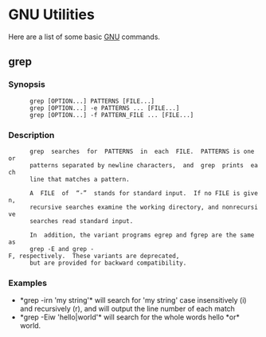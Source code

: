= GNU Utilities =

Here are a list of some basic [[https://en.wikipedia.org/wiki/GNU|GNU]] commands.

== grep ==

=== Synopsis ===
       grep [OPTION...] PATTERNS [FILE...]
       grep [OPTION...] -e PATTERNS ... [FILE...]
       grep [OPTION...] -f PATTERN_FILE ... [FILE...]

=== Description ===
       grep  searches  for  PATTERNS  in  each  FILE.  PATTERNS is one or
       patterns separated by newline characters,  and  grep  prints  each
       line that matches a pattern.

       A  FILE  of  “-”  stands for standard input.  If no FILE is given,
       recursive searches examine the working directory, and nonrecursive
       searches read standard input.

       In  addition, the variant programs egrep and fgrep are the same as
       grep -E and grep -F, respectively.  These variants are deprecated,
       but are provided for backward compatibility.

=== Examples ===

* *grep -irn 'my string'* will search for 'my string' case insensitively (i) and recursively (r), and will output the line number of each match
* *grep -Eiw 'hello|world'* will search for the whole words hello *or* world.

